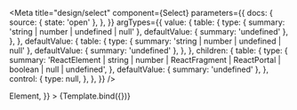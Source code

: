 
<Meta
  title="design/select"
  component={Select}
  parameters={{
    docs: {
      source: { state: 'open' },
    },
  }}
  argTypes={{
    value: {
      table: {
        type: { summary: 'string | number | undefined | null' },
        defaultValue: { summary: 'undefined' },
      },
    },
    defaultValue: {
      table: {
        type: { summary: 'string | number | undefined | null' },
        defaultValue: { summary: 'undefined' },
      },
    },
    children: {
      table: {
        type: {
          summary: 'ReactElement | string | number | ReactFragment | ReactPortal | boolean | null | undefined',
        },
        defaultValue: { summary: 'undefined' },
      },
      control: {
        type: null,
      },
    },
  }}
/>


<Canvas>
  <Story
    name="select"
    args={{
      value: 'Username',
      defaultValue: 'Name',
      children: <span>Element</span>,
    }}
  >
    {Template.bind({})}
  </Story>
</Canvas>

<ArgsTable story="select" />
